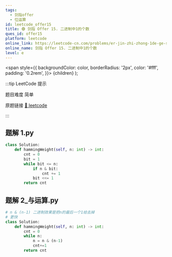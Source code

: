 ```yaml
---
tags:
  - 剑指offer
  - 位运算
id: leetcode_offer15
title: 🟢 剑指 Offer 15. 二进制中1的个数
ques_id: offer15
platform: leetcode
online_link: https://leetcode-cn.com/problems/er-jin-zhi-zhong-1de-ge-shu-lcof/
online_name: 剑指 Offer 15. 二进制中1的个数
level: e
---
```


  <span
    style={{
      backgroundColor: color,
      borderRadius: '2px',
      color: '#fff',
      padding: '0.2rem',
    }}>
    {children}
  </span>
);

:::tip LeetCode 提示

题目难度 <Highlight color="#00b8a3">简单</Highlight>

原题链接 [🔗 leetcode](https://leetcode-cn.com/problems/er-jin-zhi-zhong-1de-ge-shu-lcof/)

:::



## 题解 1.py

```py
class Solution:
    def hammingWeight(self, n: int) -> int:
        cnt = 0
        bit = 1
        while bit <= n:
            if n & bit:
                cnt += 1
            bit <<= 1
        return cnt
```

## 题解 2_与运算.py

```py
# n & (n-1) 二进制效果是把n的最后一个1给去掉
# 更快
class Solution:
    def hammingWeight(self, n: int) -> int:
        cnt = 0
        while n:
            n = n & (n-1)
            cnt+=1
        return cnt
```


